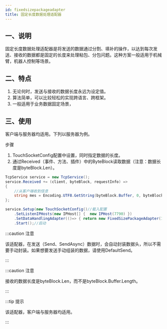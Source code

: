 ```yaml
---
id: fixedsizepackageadapter
title: 固定长度数据处理适配器
---
```



## 一、说明

固定长度数据处理适配器是将发送的数据通过分割、填补的操作，以达到每次发送、接收的数据都是固定的长度来处理粘包、分包问题。这种方案一般适用于机械臂，机器人控制等场景。 <a name="AF60y"></a>

## 二、特点

1. 无论何时，发送与接收的数据长度永远为设定值。
2. 算法简单，可以比较轻松的实现跨语言、跨框架。
3. 一般适用于业务数据固定场景，


## 三、使用

客户端与服务器均适用。下列以服务器为例。

步骤

1. TouchSocketConfig配置中设置，同时指定数据的长度。
2. 通过Received（事件、方法、插件）中的ByteBlock读取数据（注意：数据长度是byteBlock.Len）。

```csharp {10}
TcpService service = new TcpService();
service.Received += (client, byteBlock, requestInfo) =>
{
    //从客户端收到信息
    string mes = Encoding.UTF8.GetString(byteBlock.Buffer, 0, byteBlock.Len);
};

service.Setup(new TouchSocketConfig()//载入配置     
    .SetListenIPHosts(new IPHost[] {  new IPHost(7790) })
    .SetDataHandlingAdapter(()=> { return new FixedSizePackageAdapter(10); }))//配置适配器，固定数据长度为10字节。
    .Start();//启动
```

:::caution 注意

该适配器，在发送（Send、SendAsync）数据时，会自动封装数据头，所以不需要手动封装。如果想要发送手动组装的数据，请使用DefaultSend。

:::  


:::caution 注意

接收的数据长度是byteBlock.Len，而不是byteBlock.Buffer.Length。

:::  

:::tip 提示

该适配器，客户端与服务器均适用。

:::  